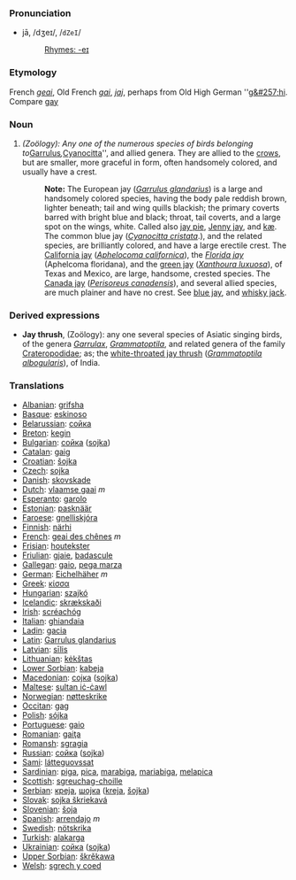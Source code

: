 ===Pronunciation===
*jā, /dʒeɪ/, /<tt>dZeI</tt>/
*:[[Rhymes:English:-eɪ|Rhymes: -eɪ]]

===Etymology===
French ''[[geai]]'', Old French ''[[gai]]'', ''[[jaj]]'', perhaps from Old High German ''[[g&#257;hi]]. Compare [[gay]] 
===Noun===
#''(Zoölogy): Any one of the numerous species of birds belonging to ''[[Garrulus]]'', ''[[Cyanocitta]]'', and allied genera. They are allied to the [[crow]]s, but are smaller, more graceful in form, often handsomely colored, and usually have a crest.
#:'''Note:''' The European jay (''[[Garrulus glandarius]]'') is a large and handsomely colored species, having the body pale reddish brown, lighter beneath; tail and wing quills blackish; the primary coverts barred with bright blue and black; throat, tail coverts, and a large spot on the wings, white. Called also [[jay pie]], [[Jenny jay]], and [[kæ]]. The common blue jay (''[[Cyanocitta cristata]]''.), and the related species, are brilliantly colored, and have a large erectile crest. The [[California jay]] (''[[Aphelocoma californica]]''), the ''[[Florida jay]]'' (Aphelcoma floridana), and the [[green jay]] (''[[Xanthoura luxuosa]]''), of Texas and Mexico, are large, handsome, crested species. The [[Canada jay]] (''[[Perisoreus canadensis]]''), and several allied species, are much plainer and have no crest. See [[blue jay]], and [[whisky jack]]. 
===Derived expressions===
*'''Jay thrush''', (Zoölogy): any one several species of Asiatic singing birds, of the genera ''[[Garrulax]]'', ''[[Grammatoptila]]'', and related genera of the family [[Crateropodidae]]; as; the [[white-throated jay thrush]] (''[[Grammatoptila albogularis]]''), of India.

=== Translations ===
*[[Albanian]]: [[grifsha]]
*[[Basque]]: [[eskinoso]]
*[[Belarussian]]: [[сойка]]
*[[Breton]]: [[kegin]]
*[[Bulgarian]]: [[сойка]] ([[sojka]])
*[[Catalan]]: [[gaig]]
*[[Croatian]]: [[šojka]]
*[[Czech]]: [[sojka]]
*[[Danish]]: [[skovskade]]
*[[Dutch]]: [[vlaamse gaai]] ''m''
*[[Esperanto]]: [[garolo]]
*[[Estonian]]: [[pasknäär]]
*[[Faroese]]: [[gnelliskjóra]]
*[[Finnish]]: [[närhi]]
*[[French]]: [[geai des chênes]] ''m''
*[[Frisian]]: [[houtekster]]
*[[Friulian]]: [[gjaie]], [[badascule]]
*[[Gallegan]]: [[gaio]], [[pega marza]]
*[[German]]: [[Eichelhäher]] ''m''
*[[Greek]]: [[κίσσα]] '' ''
*[[Hungarian]]: [[szajkó]]
*[[Icelandic]]: [[skrækskaði]]
*[[Irish]]: [[scréachóg]]
*[[Italian]]: [[ghiandaia]] '' ''
*[[Ladin]]: [[gacia]]
*[[Latin]]: [[Garrulus glandarius]] '' ''
*[[Latvian]]: [[sīlis]]
*[[Lithuanian]]: [[kėkštas]]
*[[Lower Sorbian]]: [[kabeja]]
*[[Macedonian]]: [[соjка]] ([[sojka]])
*[[Maltese]]: [[sultan iċ-ċawl]]
*[[Norwegian]]: [[nøtteskrike]]
*[[Occitan]]: [[gag]]
*[[Polish]]: [[sójka]] '' ''
*[[Portuguese]]: [[gaio]]
*[[Romanian]]: [[gaiţa]]
*[[Romansh]]: [[sgragia]]
*[[Russian]]: [[сойка]] ([[sojka]]) '' ''
*[[Sami]]: [[látteguovssat]]
*[[Sardinian]]: [[piga]], [[pica]], [[marabiga]], [[mariabiga]], [[melapica]]
*[[Scottish]]: [[sgreuchag-choille]]
*[[Serbian]]: [[креjа]], [[шоjка]] ([[kreja]], [[šojka]])
*[[Slovak]]: [[sojka škriekavá]]
*[[Slovenian]]: [[šoja]]
*[[Spanish]]: [[arrendajo]] ''m''
*[[Swedish]]: [[nötskrika]]
*[[Turkish]]: [[alakarga]]
*[[Ukrainian]]: [[сойка]] ([[sojka]])
*[[Upper Sorbian]]: [[škrěkawa]]
*[[Welsh]]: [[sgrech y coed]]